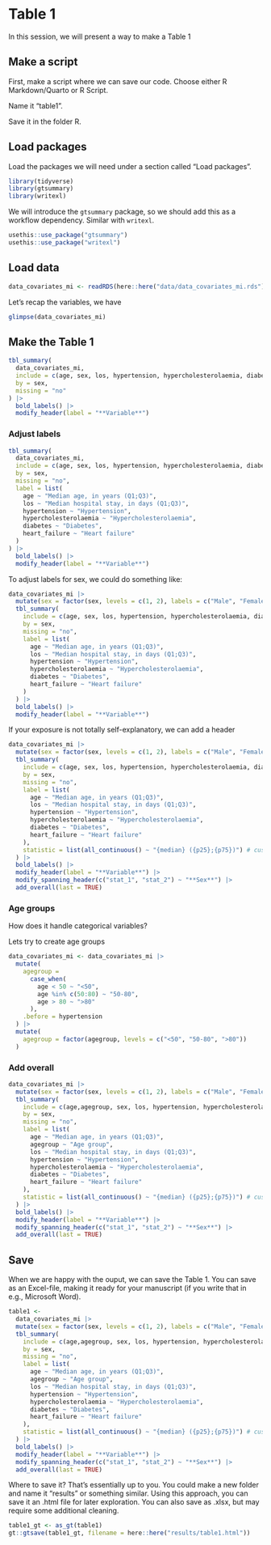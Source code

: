 # Table 1

In this session, we will present a way to make a Table 1

## Make a script

First, make a script where we can save our code. Choose either R Markdown/Quarto or R Script.

Name it "table1".

Save it in the folder R.

## Load packages

Load the packages we will need under a section called "Load packages".

```r
library(tidyverse)
library(gtsummary)
library(writexl)
```

We will introduce the `gtsummary` package, so we should add this as a workflow dependency. Similar with `writexl`.

```r
usethis::use_package("gtsummary")
usethis::use_package("writexl")
```

## Load data

```r
data_covariates_mi <- readRDS(here::here("data/data_covariates_mi.rds"))
```

Let's recap the variables, we have

```r
glimpse(data_covariates_mi)
```

## Make the Table 1

```r
tbl_summary(
  data_covariates_mi,
  include = c(age, sex, los, hypertension, hypercholesterolaemia, diabetes, heart_failure),
  by = sex,
  missing = "no"
) |>
  bold_labels() |>
  modify_header(label = "**Variable**")
```

### Adjust labels

```r
tbl_summary(
  data_covariates_mi,
  include = c(age, sex, los, hypertension, hypercholesterolaemia, diabetes, heart_failure),
  by = sex,
  missing = "no",
  label = list(
    age ~ "Median age, in years (Q1;Q3)",
    los ~ "Median hospital stay, in days (Q1;Q3)",
    hypertension ~ "Hypertension",
    hypercholesterolaemia ~ "Hypercholesterolaemia",
    diabetes ~ "Diabetes",
    heart_failure ~ "Heart failure"
  )
) |>
  bold_labels() |>
  modify_header(label = "**Variable**")
```

To adjust labels for sex, we could do something like:

```r
data_covariates_mi |>
  mutate(sex = factor(sex, levels = c(1, 2), labels = c("Male", "Female"))) |>
  tbl_summary(
    include = c(age, sex, los, hypertension, hypercholesterolaemia, diabetes, heart_failure),
    by = sex,
    missing = "no",
    label = list(
      age ~ "Median age, in years (Q1;Q3)",
      los ~ "Median hospital stay, in days (Q1;Q3)",
      hypertension ~ "Hypertension",
      hypercholesterolaemia ~ "Hypercholesterolaemia",
      diabetes ~ "Diabetes",
      heart_failure ~ "Heart failure"
    )
  ) |>
  bold_labels() |>
  modify_header(label = "**Variable**")
```

If your exposure is not totally self-explanatory, we can add a header

```r
data_covariates_mi |>
  mutate(sex = factor(sex, levels = c(1, 2), labels = c("Male", "Female"))) |>
  tbl_summary(
    include = c(age, sex, los, hypertension, hypercholesterolaemia, diabetes, heart_failure),
    by = sex,
    missing = "no",
    label = list(
      age ~ "Median age, in years (Q1;Q3)",
      los ~ "Median hospital stay, in days (Q1;Q3)",
      hypertension ~ "Hypertension",
      hypercholesterolaemia ~ "Hypercholesterolaemia",
      diabetes ~ "Diabetes",
      heart_failure ~ "Heart failure"
    ),
    statistic = list(all_continuous() ~ "{median} ({p25};{p75})") # customise the Q1;Q3
  ) |>
  bold_labels() |>
  modify_header(label = "**Variable**") |> 
  modify_spanning_header(c("stat_1", "stat_2") ~ "**Sex**") |> 
  add_overall(last = TRUE)
```

### Age groups

How does it handle categorical variables?

Lets try to create age groups

```r
data_covariates_mi <- data_covariates_mi |> 
  mutate(
    agegroup = 
      case_when(
        age < 50 ~ "<50",
        age %in% c(50:80) ~ "50-80",
        age > 80 ~ ">80"
      ),
    .before = hypertension
  ) |> 
  mutate(
    agegroup = factor(agegroup, levels = c("<50", "50-80", ">80"))
  )
```

### Add overall

```r
data_covariates_mi |>
  mutate(sex = factor(sex, levels = c(1, 2), labels = c("Male", "Female"))) |>
  tbl_summary(
    include = c(age,agegroup, sex, los, hypertension, hypercholesterolaemia, diabetes, heart_failure),
    by = sex,
    missing = "no",
    label = list(
      age ~ "Median age, in years (Q1;Q3)",
      agegroup ~ "Age group",
      los ~ "Median hospital stay, in days (Q1;Q3)",
      hypertension ~ "Hypertension",
      hypercholesterolaemia ~ "Hypercholesterolaemia",
      diabetes ~ "Diabetes",
      heart_failure ~ "Heart failure"
    ),
    statistic = list(all_continuous() ~ "{median} ({p25};{p75})") # customise the Q1;Q3
  ) |>
  bold_labels() |>
  modify_header(label = "**Variable**") |> 
  modify_spanning_header(c("stat_1", "stat_2") ~ "**Sex**") |> 
  add_overall(last = TRUE)
```

## Save

When we are happy with the ouput, we can save the Table 1. You can save as an Excel-file, making it ready for your manuscript (if you write that in e.g., Microsoft Word).

```r
table1 <- 
  data_covariates_mi |>
  mutate(sex = factor(sex, levels = c(1, 2), labels = c("Male", "Female"))) |>
  tbl_summary(
    include = c(age,agegroup, sex, los, hypertension, hypercholesterolaemia, diabetes, heart_failure),
    by = sex,
    missing = "no",
    label = list(
      age ~ "Median age, in years (Q1;Q3)",
      agegroup ~ "Age group",
      los ~ "Median hospital stay, in days (Q1;Q3)",
      hypertension ~ "Hypertension",
      hypercholesterolaemia ~ "Hypercholesterolaemia",
      diabetes ~ "Diabetes",
      heart_failure ~ "Heart failure"
    ),
    statistic = list(all_continuous() ~ "{median} ({p25};{p75})") # customise the Q1;Q3
  ) |>
  bold_labels() |>
  modify_header(label = "**Variable**") |> 
  modify_spanning_header(c("stat_1", "stat_2") ~ "**Sex**") |> 
  add_overall(last = TRUE)
```

Where to save it? That's essentially up to you. You could make a new folder and name it "results" or something similar. Using this approach, you can save it an .html file for later exploration. You can also save as .xlsx, but may require some additional cleaning.

```r
table1_gt <- as_gt(table1)
gt::gtsave(table1_gt, filename = here::here("results/table1.html"))

```
